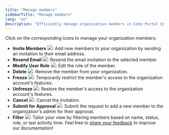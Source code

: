 ```yaml
---
title: "Manage members"
sidebarTitle: "Manage members"
lang: "en"
Description: "Efficiently manage organization members in Cobo Portal by inviting, modifying roles, and controlling access to enhance teamwork."
---
```


Click on the corresponding icons to manage your organization members:

- **Invite Members** <img src="/en/images/organization/invite.svg" className="icon"></img>: Add new members to your organization by sending an invitation to their email address.
- **Resend Email** <img src="/en/images/organization/icon_resend email.svg" className="icon"></img>: Resend the email invitation to the selected member.
- **Modify User Role** <img src="/en/images/organization/icon_edit.svg" className="icon"></img>: Edit the role of the member.
- **Delete** <img src="/en/images/organization/icon_delete.svg" className="icon"></img>: Remove the member from your organization.
- **Freeze** <img src="/en/images/organization/icon_freeze.svg" className="icon"></img>: Temporarily restrict the member's access to the organization account's features.
- **Unfreeze** <img src="/en/images/organization/icon_unfreeze.svg" className="icon"></img>: Restore the member's access to the organization account's features.
- **Cancel** <img src="/en/images/organization/icon_cancel.svg" className="icon"></img>: Cancel the invitation.
- **Submit for Approval <img src="/en/images/organization/icon_submit for approval.svg" className="icon"></img>**: Submit the request to add a new member to the organization's admin for their approval.
- **Filter** <img src="/en/images/organization/icon_filter.svg" className="icon"></img>: Tailor your view by filtering members based on name, status, role, or last activity time.
<Tip>Feel free to [share your feedback](https://forms.zohopublic.com/cobo/form/DocumentFeedbackForm/formperma/QvLOhxJv1_JMsJ-1dleZ8Itb_7rzN-LtgvsDdxosoVI?referrername=manuals) to improve our documentation!</Tip>
